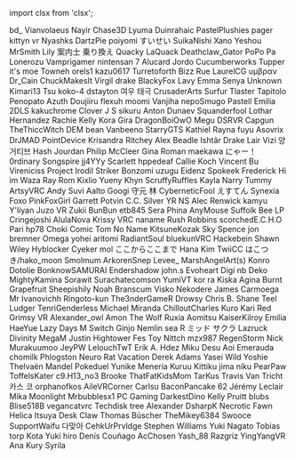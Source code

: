 ﻿import clsx from 'clsx';


<!-- Reminder that not only HTML chars have to be escaped, MDX chars also need to be (such as a space followed by an underscore). -->
<Patronelt k="5" ias="1" sp="1" >bd&#0095;</Patronelt> <Patronelt k="3" ias="1" sp="1" >Vianvolaeus</Patronelt> <Patronelt k="3" ias="1" sp="1" >Nayir</Patronelt> <Patronelt k="3" ias="1" sp="0" >Chase3D</Patronelt> <Patronelt k="2" ias="1" sp="1" >Lyuma</Patronelt> 
<Patronelt k="2" ias="1" sp="1" >Duinrahaic</Patronelt> <Patronelt k="2" ias="1" sp="1" >PastelPlushies</Patronelt> <Patronelt k="2" ias="1" sp="1" >pager</Patronelt> <Patronelt k="2" ias="1" sp="1" >kittyn vr</Patronelt> <Patronelt k="2" ias="1" sp="1" >Nyashks</Patronelt> 
<Patronelt k="2" ias="1" sp="1" >DartzPie</Patronelt> <Patronelt k="2" ias="1" sp="1" >poiyomi</Patronelt> <Patronelt k="2" ias="1" sp="1" >すいせい</Patronelt> <Patronelt k="2" ias="1" sp="1" >SuikaNishi</Patronelt> <Patronelt k="2" ias="1" sp="1" >Xano</Patronelt> 
<Patronelt k="2" ias="1" sp="1" >Yeshou</Patronelt> <Patronelt k="2" ias="1" sp="1" >MrSmith</Patronelt> <Patronelt k="2" ias="1" sp="1" >Lily</Patronelt> <Patronelt k="2" ias="1" sp="1" >案内士 乗り換え</Patronelt> <Patronelt k="2" ias="1" sp="1" >Quacky LaQuack</Patronelt> 
<Patronelt k="2" ias="1" sp="1" >Deathclaw&#0095;Gator</Patronelt> <Patronelt k="2" ias="1" sp="1" >PoPo Pa</Patronelt> <Patronelt k="2" ias="1" sp="1" >Lonerozu</Patronelt> <Patronelt k="2" ias="1" sp="1" >Vamprigamer</Patronelt> <Patronelt k="2" ias="1" sp="0" >nintensan 7</Patronelt> 
<Patronelt k="2" ias="1" sp="0" >Alucard</Patronelt> <Patronelt k="0" ias="1" sp="1" >Jordo</Patronelt> <Patronelt k="0" ias="0" sp="1" >Cucumberworks</Patronelt> <Patronelt k="0" ias="0" sp="1" >Tupper</Patronelt> <Patronelt k="0" ias="0" sp="1" >it&#0039;s moe</Patronelt> 
<Patronelt k="0" ias="1" sp="1" >Towneh</Patronelt> <Patronelt k="0" ias="0" sp="1" >orels1</Patronelt> <Patronelt k="0" ias="0" sp="1" >kazu0617</Patronelt> <Patronelt k="0" ias="1" sp="1" >Turretoforth</Patronelt> <Patronelt k="0" ias="1" sp="1" >Bizz</Patronelt> 
<Patronelt k="0" ias="0" sp="1" >Rue</Patronelt> <Patronelt k="0" ias="0" sp="1" >LaurelCG</Patronelt> <Patronelt k="0" ias="1" sp="1" >υμβραν</Patronelt> <Patronelt k="0" ias="1" sp="1" >Dr&#0095;Cain</Patronelt> <Patronelt k="0" ias="1" sp="1" >ChuckMakesIt</Patronelt> 
<Patronelt k="0" ias="1" sp="1" >Virgil drake</Patronelt> <Patronelt k="0" ias="0" sp="1" >BlackyFox</Patronelt> <Patronelt k="0" ias="0" sp="1" >Lavy</Patronelt> <Patronelt k="0" ias="1" sp="1" >Emma</Patronelt> <Patronelt k="0" ias="1" sp="1" >Senya</Patronelt> 
<Patronelt k="0" ias="0" sp="1" >Unknown</Patronelt> <Patronelt k="0" ias="0" sp="1" >Kimari13</Patronelt> <Patronelt k="0" ias="0" sp="1" >Tsu</Patronelt> <Patronelt k="0" ias="1" sp="1" >koko&#0045;4</Patronelt> <Patronelt k="0" ias="1" sp="1" >dstayton</Patronelt> 
<Patronelt k="0" ias="1" sp="1" >여우 태극</Patronelt> <Patronelt k="0" ias="0" sp="1" >CrusaderArts</Patronelt> <Patronelt k="0" ias="1" sp="1" >Surfur</Patronelt> <Patronelt k="0" ias="0" sp="1" >Tlaster</Patronelt> <Patronelt k="0" ias="0" sp="1" >Tapitolo Penopato</Patronelt> 
<Patronelt k="0" ias="1" sp="1" >Azuth</Patronelt> <Patronelt k="0" ias="1" sp="1" >Doujiiru</Patronelt> <Patronelt k="0" ias="0" sp="1" >flexuh</Patronelt> <Patronelt k="0" ias="1" sp="1" >moomi</Patronelt> <Patronelt k="0" ias="1" sp="1" >Vanjiha</Patronelt> 
<Patronelt k="0" ias="0" sp="1" >nepoSmugo</Patronelt> <Patronelt k="0" ias="1" sp="1" >Pastell Emilia</Patronelt> <Patronelt k="0" ias="1" sp="1" >2DLS</Patronelt> <Patronelt k="0" ias="1" sp="1" >kakuchrome</Patronelt> <Patronelt k="0" ias="0" sp="1" >Clover</Patronelt> 
<Patronelt k="0" ias="1" sp="1" >J S</Patronelt> <Patronelt k="0" ias="1" sp="1" >sikuru</Patronelt> <Patronelt k="0" ias="1" sp="1" >Anton Dunaev</Patronelt> <Patronelt k="0" ias="1" sp="1" >Squanderfool</Patronelt> <Patronelt k="0" ias="1" sp="1" >Lothar Hernandez</Patronelt> 
<Patronelt k="0" ias="1" sp="1" >Rachie</Patronelt> <Patronelt k="0" ias="1" sp="1" >Kelly</Patronelt> <Patronelt k="0" ias="1" sp="1" >Kora Gira</Patronelt> <Patronelt k="0" ias="1" sp="1" >DragonBoiOwO</Patronelt> <Patronelt k="0" ias="1" sp="1" >Megu</Patronelt> 
<Patronelt k="0" ias="1" sp="1" >DSRVR</Patronelt> <Patronelt k="0" ias="0" sp="1" >Capgun</Patronelt> <Patronelt k="0" ias="1" sp="1" >TheThiccWitch</Patronelt> <Patronelt k="0" ias="1" sp="1" >DEM bean</Patronelt> <Patronelt k="0" ias="1" sp="1" >Vanbeeno</Patronelt> 
<Patronelt k="0" ias="1" sp="1" >StarryGTS</Patronelt> <Patronelt k="0" ias="1" sp="1" >Kathiel Rayna</Patronelt> <Patronelt k="0" ias="1" sp="1" >fuyu</Patronelt> <Patronelt k="0" ias="1" sp="1" >Asovrix</Patronelt> <Patronelt k="0" ias="1" sp="1" >DrJMAD</Patronelt> 
<Patronelt k="0" ias="1" sp="1" >PointDevice</Patronelt> <Patronelt k="0" ias="1" sp="1" >Krisandra Ritchey</Patronelt> <Patronelt k="0" ias="0" sp="1" >Alex Beadle</Patronelt> <Patronelt k="0" ias="1" sp="1" >Ishtãr</Patronelt> <Patronelt k="0" ias="1" sp="1" >Drake Lair</Patronelt> 
<Patronelt k="0" ias="1" sp="1" >Vizi</Patronelt> <Patronelt k="0" ias="1" sp="1" >양거티브</Patronelt> <Patronelt k="0" ias="1" sp="1" >Hash Jourdan</Patronelt> <Patronelt k="0" ias="1" sp="1" >Philip McCleer</Patronelt> <Patronelt k="0" ias="0" sp="1" >Gina Roman</Patronelt> 
<Patronelt k="0" ias="0" sp="1" >maekawa</Patronelt> <Patronelt k="0" ias="1" sp="1" >にゃー！</Patronelt> <Patronelt k="0" ias="1" sp="1" >0rdinary</Patronelt> <Patronelt k="0" ias="1" sp="1" >Songspire</Patronelt> <Patronelt k="0" ias="0" sp="1" >jj4YYy</Patronelt> 
<Patronelt k="0" ias="1" sp="1" >Scarlett</Patronelt> <Patronelt k="0" ias="0" sp="1" >hppedeaf</Patronelt> <Patronelt k="0" ias="1" sp="1" >Callie Koch</Patronelt> <Patronelt k="0" ias="1" sp="1" >Vincent Bu</Patronelt> <Patronelt k="0" ias="1" sp="1" >Vireniciss</Patronelt> 
<Patronelt k="0" ias="1" sp="1" >Project</Patronelt> <Patronelt k="0" ias="0" sp="1" >Irodil Striker</Patronelt> <Patronelt k="0" ias="1" sp="1" >Bonzomi</Patronelt> <Patronelt k="0" ias="1" sp="1" >uzugu</Patronelt> <Patronelt k="0" ias="1" sp="1" >Eidenz</Patronelt> 
<Patronelt k="0" ias="1" sp="1" >Spokeek</Patronelt> <Patronelt k="0" ias="1" sp="1" >Frederick</Patronelt> <Patronelt k="0" ias="1" sp="1" >Hi im Waza</Patronelt> <Patronelt k="0" ias="1" sp="1" >Ray Rom</Patronelt> <Patronelt k="0" ias="1" sp="1" >Kixlio Yueny</Patronelt> 
<Patronelt k="0" ias="1" sp="1" >Khyn</Patronelt> <Patronelt k="0" ias="1" sp="1" >ScruffyRuffles</Patronelt> <Patronelt k="0" ias="1" sp="1" >Kayla</Patronelt> <Patronelt k="0" ias="1" sp="1" >Narry</Patronelt> <Patronelt k="0" ias="1" sp="1" >Tummy</Patronelt> 
<Patronelt k="0" ias="1" sp="1" >ArtsyVRC</Patronelt> <Patronelt k="0" ias="1" sp="1" >Andy</Patronelt> <Patronelt k="0" ias="1" sp="1" >Suvi Aalto</Patronelt> <Patronelt k="0" ias="1" sp="1" >Googi</Patronelt> <Patronelt k="0" ias="1" sp="1" >守元 林</Patronelt> 
<Patronelt k="0" ias="0" sp="1" >CyberneticFool</Patronelt> <Patronelt k="0" ias="1" sp="1" >えすてん</Patronelt> <Patronelt k="0" ias="1" sp="1" >Synexia Foxo</Patronelt> <Patronelt k="0" ias="1" sp="1" >PinkFoxGirl</Patronelt> <Patronelt k="0" ias="1" sp="1" >Garrett Potvin</Patronelt> 
<Patronelt k="0" ias="1" sp="1" >C&#0046;C&#0046; Silver</Patronelt> <Patronelt k="0" ias="0" sp="1" >YR NS</Patronelt> <Patronelt k="0" ias="1" sp="1" >Alec Renwick</Patronelt> <Patronelt k="0" ias="1" sp="1" >kamyu</Patronelt> <Patronelt k="0" ias="1" sp="1" >Y&#0039;liyan</Patronelt> 
<Patronelt k="0" ias="1" sp="1" >Juzo VR</Patronelt> <Patronelt k="0" ias="1" sp="1" >Zukii</Patronelt> <Patronelt k="0" ias="1" sp="1" >BunBun</Patronelt> <Patronelt k="0" ias="1" sp="1" >etb845</Patronelt> <Patronelt k="0" ias="1" sp="1" >Sera Phina</Patronelt> 
<Patronelt k="0" ias="1" sp="1" >AnyMouse</Patronelt> <Patronelt k="0" ias="1" sp="1" >Suffolk</Patronelt> <Patronelt k="0" ias="1" sp="1" >Bee</Patronelt> <Patronelt k="0" ias="1" sp="1" >LP</Patronelt> <Patronelt k="0" ias="1" sp="1" >Cringejoshi</Patronelt> 
<Patronelt k="0" ias="1" sp="1" >AlulaNova</Patronelt> <Patronelt k="0" ias="0" sp="1" >Krissy</Patronelt> <Patronelt k="0" ias="1" sp="1" >VRC naname</Patronelt> <Patronelt k="0" ias="1" sp="1" >Rush Robbins</Patronelt> <Patronelt k="0" ias="0" sp="1" >scorchedE&#0046;C&#0046;H&#0046;O</Patronelt> 
<Patronelt k="0" ias="1" sp="1" >Pari</Patronelt> <Patronelt k="0" ias="1" sp="1" >hp78</Patronelt> <Patronelt k="0" ias="1" sp="1" >Choki</Patronelt> <Patronelt k="0" ias="1" sp="1" >Comic Tom</Patronelt> <Patronelt k="0" ias="1" sp="1" >No Name</Patronelt> 
<Patronelt k="0" ias="1" sp="1" >KitsuneKozak</Patronelt> <Patronelt k="0" ias="0" sp="1" >Sky Spence</Patronelt> <Patronelt k="0" ias="1" sp="1" >jon bremner</Patronelt> <Patronelt k="0" ias="1" sp="1" >Omega</Patronelt> <Patronelt k="0" ias="1" sp="1" >yohei aritomi</Patronelt> 
<Patronelt k="0" ias="1" sp="1" >RadiantSoul</Patronelt> <Patronelt k="0" ias="1" sp="1" >bluekunVRC</Patronelt> <Patronelt k="0" ias="1" sp="1" >Hackebein</Patronelt> <Patronelt k="0" ias="1" sp="1" >Shawn Wiley</Patronelt> <Patronelt k="0" ias="1" sp="1" >Hyblocker</Patronelt> 
<Patronelt k="0" ias="0" sp="1" >Cyeker</Patronelt> <Patronelt k="0" ias="1" sp="1" >mol</Patronelt> <Patronelt k="0" ias="1" sp="1" >ここからここまで</Patronelt> <Patronelt k="0" ias="1" sp="1" >Hana Kim</Patronelt> <Patronelt k="0" ias="1" sp="1" >TwiiCC</Patronelt> 
<Patronelt k="0" ias="1" sp="1" >はこつき&#0047;hako&#0095;moon</Patronelt> <Patronelt k="0" ias="1" sp="1" >Smolmum</Patronelt> <Patronelt k="0" ias="1" sp="1" >ArkorenSnep</Patronelt> <Patronelt k="0" ias="1" sp="1" >Levee&#0095;</Patronelt> <Patronelt k="0" ias="1" sp="1" >MarshAngelArt&#0040;s&#0041;</Patronelt> 
<Patronelt k="0" ias="0" sp="1" >Konro</Patronelt> <Patronelt k="0" ias="1" sp="1" >Dotolie</Patronelt> <Patronelt k="0" ias="1" sp="1" >BonknowSAMURAI</Patronelt> <Patronelt k="0" ias="1" sp="1" >Endershadow</Patronelt> <Patronelt k="0" ias="1" sp="1" >john&#0046;s</Patronelt> 
<Patronelt k="0" ias="1" sp="1" >Evoheart</Patronelt> <Patronelt k="0" ias="1" sp="1" >Digi</Patronelt> <Patronelt k="0" ias="0" sp="1" >nb</Patronelt> <Patronelt k="0" ias="1" sp="1" >Deko</Patronelt> <Patronelt k="0" ias="1" sp="1" >MightyKamina</Patronelt> 
<Patronelt k="0" ias="0" sp="1" >Sorawit Surachatecomson</Patronelt> <Patronelt k="0" ias="1" sp="1" >YumiVT</Patronelt> <Patronelt k="0" ias="1" sp="1" >kor ra</Patronelt> <Patronelt k="0" ias="0" sp="1" >Kiska Agina</Patronelt> <Patronelt k="0" ias="1" sp="1" >Burnt Grapefruit</Patronelt> 
<Patronelt k="0" ias="1" sp="1" >Sheepishily</Patronelt> <Patronelt k="0" ias="1" sp="1" >Noah Branscum</Patronelt> <Patronelt k="0" ias="1" sp="1" >Visko</Patronelt> <Patronelt k="0" ias="1" sp="1" >Nekodere</Patronelt> <Patronelt k="0" ias="1" sp="1" >James Carmoega</Patronelt> 
<Patronelt k="0" ias="0" sp="1" >Mr Ivanovichh</Patronelt> <Patronelt k="0" ias="1" sp="1" >Ringoto&#0045;kun</Patronelt> <Patronelt k="0" ias="1" sp="1" >The3nderGameR</Patronelt> <Patronelt k="0" ias="0" sp="1" >Drowsy</Patronelt> <Patronelt k="0" ias="1" sp="1" >Chris B&#0046;</Patronelt> 
<Patronelt k="0" ias="1" sp="1" >Shane Teel</Patronelt> <Patronelt k="0" ias="1" sp="1" >Ludger</Patronelt> <Patronelt k="0" ias="1" sp="1" >TenriGenderless</Patronelt> <Patronelt k="0" ias="1" sp="1" >Michael Miranda</Patronelt> <Patronelt k="0" ias="1" sp="1" >ChilloutCharles</Patronelt> 
<Patronelt k="0" ias="0" sp="1" >Kuro</Patronelt> <Patronelt k="0" ias="1" sp="1" >Kari Red</Patronelt> <Patronelt k="0" ias="0" sp="1" >Grimsy VR</Patronelt> <Patronelt k="0" ias="1" sp="1" >Alexander&#0095;owl</Patronelt> <Patronelt k="0" ias="1" sp="1" >Amon The Wolf</Patronelt> 
<Patronelt k="0" ias="0" sp="1" >Ruxia</Patronelt> <Patronelt k="0" ias="1" sp="1" >Aomitsu</Patronelt> <Patronelt k="0" ias="1" sp="1" >KaiserKilroy</Patronelt> <Patronelt k="0" ias="1" sp="1" >Emilia</Patronelt> <Patronelt k="0" ias="1" sp="1" >HaeYue</Patronelt> 
<Patronelt k="0" ias="1" sp="1" >Lazy Days</Patronelt> <Patronelt k="0" ias="1" sp="1" >M</Patronelt> <Patronelt k="0" ias="0" sp="1" >Switch</Patronelt> <Patronelt k="0" ias="1" sp="1" >Ginjo</Patronelt> <Patronelt k="0" ias="0" sp="1" >Nemlin</Patronelt> 
<Patronelt k="0" ias="1" sp="1" >sea R</Patronelt> <Patronelt k="0" ias="1" sp="1" >ミッド サクラ</Patronelt> <Patronelt k="0" ias="0" sp="1" >Lazruck</Patronelt> <Patronelt k="0" ias="1" sp="1" >Divinity</Patronelt> <Patronelt k="0" ias="1" sp="1" >MegaM</Patronelt> 
<Patronelt k="0" ias="1" sp="1" >Justin Hightower</Patronelt> <Patronelt k="0" ias="0" sp="1" >Fes Toy</Patronelt> <Patronelt k="0" ias="1" sp="1" >Nittch</Patronelt> <Patronelt k="0" ias="0" sp="1" >mzx987</Patronelt> <Patronelt k="0" ias="1" sp="1" >RegenStorm</Patronelt> 
<Patronelt k="0" ias="0" sp="1" >Nick</Patronelt> <Patronelt k="0" ias="1" sp="1" >Murakuumoo</Patronelt> <Patronelt k="0" ias="0" sp="1" >JeyPW</Patronelt> <Patronelt k="0" ias="1" sp="1" >LelouchTwT</Patronelt> <Patronelt k="0" ias="0" sp="1" >Erik A&#0046; Hdez</Patronelt> 
<Patronelt k="0" ias="1" sp="1" >Miku Desu</Patronelt> <Patronelt k="0" ias="1" sp="1" >Aoi Emerauda</Patronelt> <Patronelt k="0" ias="0" sp="1" >chomilk</Patronelt> <Patronelt k="0" ias="1" sp="1" >Phlogston</Patronelt> <Patronelt k="0" ias="0" sp="1" >Neuro</Patronelt> 
<Patronelt k="0" ias="0" sp="1" >Rat Vacation</Patronelt> <Patronelt k="0" ias="1" sp="1" >Derek Adams</Patronelt> <Patronelt k="0" ias="1" sp="1" >Yasei Wild</Patronelt> <Patronelt k="0" ias="1" sp="1" >Yoshie</Patronelt> <Patronelt k="0" ias="1" sp="1" >Thelvaën Mandel</Patronelt> 
<Patronelt k="0" ias="1" sp="1" >Pokeduel</Patronelt> <Patronelt k="0" ias="1" sp="1" >Yunike</Patronelt> <Patronelt k="0" ias="0" sp="1" >Meneria</Patronelt> <Patronelt k="0" ias="1" sp="1" >Kuruu</Patronelt> <Patronelt k="0" ias="1" sp="1" >Kittiku</Patronelt> 
<Patronelt k="0" ias="0" sp="1" >jima niku</Patronelt> <Patronelt k="0" ias="1" sp="1" >PearPaw</Patronelt> <Patronelt k="0" ias="1" sp="1" >ToffelsKater</Patronelt> <Patronelt k="0" ias="1" sp="1" >c9&#0046;H13&#0095;no3</Patronelt> <Patronelt k="0" ias="1" sp="1" >Brooke</Patronelt> 
<Patronelt k="0" ias="0" sp="1" >ThatFatKidsMom</Patronelt> <Patronelt k="0" ias="0" sp="1" >TarKus</Patronelt> <Patronelt k="0" ias="1" sp="1" >Travis Van Tricht</Patronelt> <Patronelt k="0" ias="0" sp="1" >카스 코</Patronelt> <Patronelt k="0" ias="1" sp="1" >orphanofkos</Patronelt> 
<Patronelt k="0" ias="1" sp="1" >AileVRCorner</Patronelt> <Patronelt k="0" ias="1" sp="1" >Carlsu</Patronelt> <Patronelt k="0" ias="1" sp="1" >BaconPancake 62</Patronelt> <Patronelt k="0" ias="0" sp="1" >Jérémy Leclair</Patronelt> <Patronelt k="0" ias="1" sp="1" >Mika Moonlight</Patronelt> 
<Patronelt k="0" ias="1" sp="1" >Mrbubblesx1 PC Gaming</Patronelt> <Patronelt k="0" ias="0" sp="1" >DarkestDino</Patronelt> <Patronelt k="0" ias="1" sp="1" >Kelly Pruitt</Patronelt> <Patronelt k="0" ias="0" sp="1" >blubs</Patronelt> <Patronelt k="0" ias="1" sp="1" >Blise518B</Patronelt> 
<Patronelt k="0" ias="0" sp="1" >vegancatvrc</Patronelt> <Patronelt k="0" ias="1" sp="1" >Techdisk</Patronelt> <Patronelt k="0" ias="0" sp="1" >tree</Patronelt> <Patronelt k="0" ias="0" sp="1" >Alexander</Patronelt> <Patronelt k="0" ias="1" sp="1" >DsharpK</Patronelt> 
<Patronelt k="0" ias="1" sp="1" >Necrotic Fawn</Patronelt> <Patronelt k="0" ias="1" sp="1" >Helica Itsuya</Patronelt> <Patronelt k="0" ias="0" sp="1" >Desk Claw</Patronelt> <Patronelt k="0" ias="1" sp="1" >Thomas Büscher</Patronelt> <Patronelt k="0" ias="1" sp="1" >TheMikey6384</Patronelt> 
<Patronelt k="0" ias="1" sp="1" >Swooce</Patronelt> <Patronelt k="0" ias="1" sp="1" >SupportWaifu</Patronelt> <Patronelt k="0" ias="1" sp="1" >다맞아</Patronelt> <Patronelt k="0" ias="1" sp="1" >CehkUrPrvldge</Patronelt> <Patronelt k="0" ias="0" sp="1" >Stephen Williams</Patronelt> 
<Patronelt k="0" ias="1" sp="1" >Yuki Nagato</Patronelt> <Patronelt k="0" ias="1" sp="1" >Tobias torp</Patronelt> <Patronelt k="0" ias="0" sp="1" >Kota</Patronelt> <Patronelt k="0" ias="1" sp="1" >Yuki hiro</Patronelt> <Patronelt k="0" ias="0" sp="1" >Denís Couñago</Patronelt> 
<Patronelt k="0" ias="1" sp="1" >AcChosen</Patronelt> <Patronelt k="0" ias="0" sp="1" >Yash&#0095;88</Patronelt> <Patronelt k="0" ias="0" sp="1" >Razgriz</Patronelt> <Patronelt k="0" ias="0" sp="1" >YingYangVR</Patronelt> <Patronelt k="0" ias="1" sp="1" >Ana Kury</Patronelt> 
<Patronelt k="0" ias="1" sp="1" >Syrila</Patronelt> 